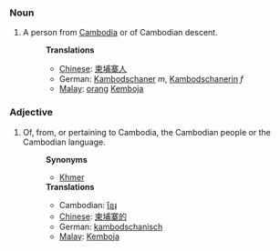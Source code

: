 ===Noun===
#A person from [[Cambodia]] or of Cambodian descent.
#:'''Translations'''
#:*[[Chinese]]: [[柬埔寨人]]
#:*German: [[Kambodschaner]] ''m'', [[Kambodschanerin]] ''f''
#:*[[Malay]]: [[orang]] [[Kemboja]]

===Adjective===
#Of, from, or pertaining to Cambodia, the Cambodian people or the Cambodian language.
#:'''Synonyms'''
#:*[[Khmer]]
#:'''Translations'''
#:*Cambodian: [[ខ្មែរ]]
#:*[[Chinese]]: [[柬埔寨的]]
#:*German: [[kambodschanisch]]
#:*[[Malay]]: [[Kemboja]]